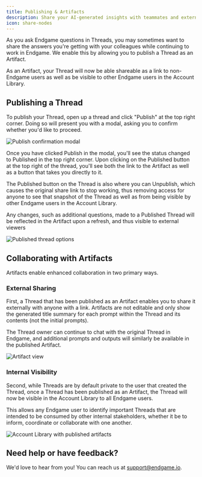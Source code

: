 ```yaml
---
title: Publishing & Artifacts
description: Share your AI-generated insights with teammates and external stakeholders
icon: share-nodes
---
```


As you ask Endgame questions in Threads, you may sometimes want to share the answers you're getting with your colleagues while continuing to work in Endgame. We enable this by allowing you to publish a Thread as an Artifact.

As an Artifact, your Thread will now be able shareable as a link to non-Endgame users as well as be visible to other Endgame users in the Account Library.

## Publishing a Thread

To publish your Thread, open up a thread and click "Publish" at the top right corner. Doing so will present you with a modal, asking you to confirm whether you'd like to proceed.

<img
  src="/images/Screenshot_2025-06-24_at_1.17.31_PM.png"
  alt="Publish confirmation modal"
/>

Once you have clicked Publish in the modal, you'll see the status changed to Published in the top right corner. Upon clicking on the Published button at the top right of the thread, you'll see both the link to the Artifact as well as a button that takes you directly to it.

The Published button on the Thread is also where you can Unpublish, which causes the original share link to stop working, thus removing access for anyone to see that snapshot of the Thread as well as from being visible by other Endgame users in the Account Library.

<Note>
  Any changes, such as additional questions, made to a Published Thread will be reflected in the Artifact upon a refresh, and thus visible to external viewers
</Note>

<img
  src="/images/Screenshot_2025-06-24_at_1.18.56_PM.png"
  alt="Published thread options"
/>

## Collaborating with Artifacts

Artifacts enable enhanced collaboration in two primary ways.

### External Sharing

First, a Thread that has been published as an Artifact enables you to share it externally with anyone with a link. Artifacts are not editable and only show the generated title summary for each prompt within the Thread and its contents (not the initial prompts).

The Thread owner can continue to chat with the original Thread in Endgame, and additional prompts and outputs will similarly be available in the published Artifact.

<img
  src="/images/35961a84-d9fe-42a2-8d01-98bc11595150.png"
  alt="Artifact view"
/>

### Internal Visibility

Second, while Threads are by default private to the user that created the Thread, once a Thread has been published as an Artifact, the Thread will now be visible in the Account Library to all Endgame users.

This allows any Endgame user to identify important Threads that are intended to be consumed by other internal stakeholders, whether it be to inform, coordinate or collaborate with one another.

<img
  src="/images/image.png"
  alt="Account Library with published artifacts"
/>

## Need help or have feedback?

We'd love to hear from you! You can reach us at [support@endgame.io](mailto:support@endgame.io).